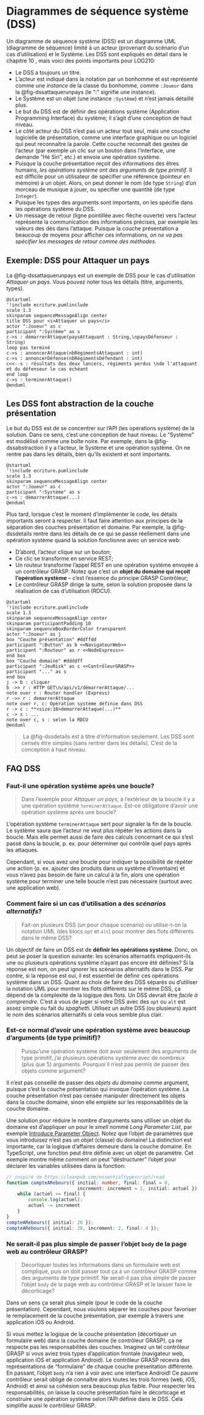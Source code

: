 # Diagrammes de séquence système (DSS)

Un diagramme de séquence système (DSS) est un diagramme UML (diagramme de séquence) limité à un acteur (provenant du scénario d'un cas d'utilisation) et le Système.
Les DSS sont expliqués en détail dans le chapitre 10\ \faBook, mais voici des points importants pour LOG210:

- Le DSS a toujours un titre.
- L'acteur est indiqué dans la notation par un bonhomme et est représenté comme une *instance* de la classe du bonhomme, comme `:Joueur` dans la @fig-dssattaquerunpays (le ":" signifie une instance).
- Le Système est un objet (une instance `:Système`) et n'est jamais détaillé plus.
- Le but du DSS est de définir des opérations système (Application Programming Interface) du système; il s'agit d'une conception de haut niveau.
- Le côté acteur du DSS n'est pas un acteur tout seul, mais une couche logicielle de présentation, comme une interface graphique ou un logiciel qui peut reconnaître la parole. Cette couche reconnaît des gestes de l'acteur (par exemple un clic sur un bouton dans l'interface, une demande "Hé Siri", etc.) et envoie une opération système.
- Puisque la couche présentation reçoit des informations des êtres humains, *les opérations système ont des arguments de type primitif*. Il est difficile pour un utilisateur de spécifier une référence (pointeur en mémoire) à un objet. Alors, on peut donner le nom (de type `String`) d'un morceau de musique à jouer, ou spécifier une quantité (de type `Integer`).
- Puisque les types des arguments sont importants, on les spécifie dans les opérations système du DSS.
- Un message de retour (ligne pointillée avec flèche ouverte) vers l'acteur représente la communication des informations précises, par exemple les valeurs des dés dans l'attaque. Puisque la couche présentation a beaucoup de moyens pour afficher ces informations, *on ne va pas spécifier les messages de retour comme des méthodes*.

## Exemple: DSS pour Attaquer un pays

La @fig-dssattaquerunpays est un exemple de DSS pour le cas d'utilisation *Attaquer un pays*. Vous pouvez noter tous les détails (titre, arguments, types).

```.plantuml
@startuml
'!include ecriture.pumlinclude
scale 1.3
skinparam sequenceMessageAlign center
title DSS pour <i>Attaquer un pays</i>
actor ":Joueur" as c
participant ":Système" as s
c->s : démarrerAttaque(paysAttaquant : String,\npaysDéfenseur : String)
loop pas terminé
c->s : annoncerAttaque(nbRégimentsAttaquant : int)
c->s : annoncerDéfense(nbRégimentsDéfendant : int)
c<<--s : résultats des deux lancers, régiments perdus \nde l'attaquant et du défenseur le cas échéant
end loop
c->s : terminerAttaque()
@enduml
```

## Les DSS font abstraction de la couche présentation

Le but du DSS est de se concentrer sur l'API (les opérations système) de la solution.
Dans ce sens, c'est une conception de haut niveau.
Le "Système" est modélisé comme une boîte noire.
Par exemple, dans la @fig-dssabstraction il y a l'acteur, le Système et une opération système.
On ne rentre pas dans les détails, bien qu'ils existent et sont importants.

```.plantuml
@startuml
'!include ecriture.pumlinclude
scale 1.3
skinparam sequenceMessageAlign center
actor ":Joueur" as c
participant ":Système" as s
c->s : démarrerAttaque(...)
@enduml
```

Plus tard, lorsque c'est le moment d'implémenter le code, les détails importants seront à respecter.
Il faut faire attention aux principes de la séparation des couches présentation et domaine.
Par exemple, la @fig-dssdetails rentre dans les détails de ce qui se passe réellement dans une opération système quand la solution fonctionne avec un service web:

- D'abord, l'acteur clique sur un bouton;
- Ce clic se transforme en service REST;
- Un routeur transforme l'appel REST en une opération système envoyée à un contrôleur GRASP. Notez que c'est un **objet du domaine qui reçoit l'opération système** -- c'est l'essence du principe GRASP Contrôleur;
- Le contrôleur GRASP dirige la suite, selon la solution proposée dans la réalisation de cas d'utilisation (RDCU).

```.plantuml
@startuml
'!include ecriture.pumlinclude
scale 1.3
skinparam sequenceMessageAlign center
skinparam participantPadding 10
skinparam sequenceBoxBorderColor transparent
actor ":Joueur" as j
box "Couche présentation" #ddffdd
participant ":Button" as b <<NavigateurWeb>> 
participant ":Routeur" as r <<NodeExpress>>
end box
box "Couche domaine" #ddddff
participant ":JeuRisk" as c <<ContrôleurGRASP>>
participant "..." as s
end box
j -> b : cliquer
b ->> r : HTTP GET\n/api/v1/démarrerAttaque/...
note over r : Router handler (Express)
r ->> r : demarrerAttaque
note over r, c: Opération système définie dans DSS
r -> c : **<size:18>demarrerAttaque(...)**
c -> s : ...
note over c, s : selon la RDCU
@enduml
```

> \faWarning\ La @fig-dssdetails est à titre d'information seulement. Les DSS sont censés être simples (sans rentrer dans les détails). C'est de la conception à haut niveau.

## FAQ DSS

### Faut-il une opération système après une boucle?

> Dans l'exemple pour *Attaquer un pays*, à l'extérieur de la boucle il y a une opération système `terminerAttaque`.
> Est-ce obligatoire d'avoir une opération système après une boucle?

L'opération système `terminerAttaque` sert pour signaler la fin de la boucle.
Le système saura que l'acteur ne veut plus répéter les actions dans la boucle.
Mais elle permet aussi de faire des calculs concernant ce qui s'est passé dans la boucle, p. ex. pour déterminer qui contrôle quel pays après les attaques.

Cependant, si vous avez une boucle pour indiquer la possibilité de répéter une action (p. ex. ajouter des produits dans un système d'inventaire) et vous n'avez pas besoin de faire un calcul à la fin, alors une opération système pour terminer une telle boucle n'est pas nécessaire (surtout avec une application web).

### Comment faire si un cas d'utilisation a des *scénarios alternatifs*?

> Fait-on plusieurs DSS (un pour chaque scénario) ou utilise-t-on la notation UML (des blocs `opt` et `alt`) pour montrer des flots différents dans le même DSS?

Un objectif de faire un DSS est de **définir les opérations système**.
Donc, on peut se poser la question suivante: les scénarios alternatifs impliquent-ils une ou plusieurs opérations système n'ayant pas encore été définies?
Si la réponse est non, on peut ignorer les scénarios alternatifs dans le DSS.
Par contre, si la réponse est oui, il est essentiel de définir ces opérations système dans un DSS.
Quant au choix de faire des DSS séparés ou d'utiliser la notation UML pour montrer les flots différents sur le même DSS, ça dépend de la complexité de la logique des flots.
Un DSS devrait être *facile à comprendre*.
C'est à vous de juger si votre DSS avec des `opt` ou `alt` est assez simple ou fait du *spaghetti*.
Utilisez un autre DSS (ou plusieurs) ayant le nom des scénarios alternatifs si cela vous semble plus clair.

### Est-ce normal d'avoir une opération système avec beaucoup d'arguments (de type primitif)?

> Puisqu'une opération système doit avoir seulement des arguments de type primitif, j'ai plusieurs opérations système avec de nombreux (plus que 5) arguments. Pourquoi il n'est pas permis de passer des objets comme argument?

Il n'est pas conseillé de passer des *objets du domaine* comme argument, puisque c'est la couche présentation qui invoque l'opération système.
La couche présentation n'est pas censée manipuler directement les objets dans la couche domaine, sinon elle empiète sur les responsabilités de la couche domaine.

Une solution pour réduire le nombre d'arguments sans utiliser un objet du domaine est d'appliquer un \nameref{Refactoring} pour le *smell* nommé *Long Parameter List*, par exemple [Introduce Parameter Object](https://refactoring.com/catalog/introduceParameterObject.html).
Notez que l'objet de paramètres que vous introduisez n'est pas un objet (classe) du domaine!
La distinction est importante, car la logique d'affaires demeure dans la couche domaine.
En TypeScript, une fonction peut être définie avec un objet de paramètre. Cet exemple montre même comment on peut "déstructurer" l'objet pour déclarer les variables utilisées dans la fonction:

```typescript
// inspiré de https://leanpub.com/essentialtypescript/read
function compteARebours({ initial: number, final: final = 0,
                          increment: increment = 1, initial: actuel }) {
    while (actuel >= final) {
        console.log(actuel);
        actuel -= increment
    }
}
compteARebours({ initial: 20 });
compteARebours({ initial: 20, increment: 2, final: 4 });
```

### Ne serait-il pas plus simple de passer l'objet `body` de la page web au contrôleur GRASP?

> Décortiquer toutes les informations dans un formulaire web est compliqué, puis on doit passer tout ça à un contrôleur GRASP comme des arguments de type primitif.
Ne serait-il pas plus simple de passer l'objet `body` de la page web au contrôleur GRASP et le laisser faire le décorticage?

Dans un sens ça serait plus simple (pour le code de la couche présentation).
Cependant, nous voulons séparer les couches pour favoriser le remplacement de la couche présentation, par exemple à travers une application iOS ou Android.

Si vous mettez la logique de la couche présentation (décortiquer un formulaire web) dans la couche domaine (le contrôleur GRASP), ça ne respecte pas les responsabilités des couches.
Imaginez un tel contrôleur GRASP si vous aviez trois types d'application frontale (navigateur web, application iOS et application Android).
Le contrôleur GRASP recevra des représentations de "formulaire" de chaque couche présentation différente.
En passant, l'objet `body` n'a rien à voir avec une interface Android!
Ce pauvre contrôleur serait obligé de connaître alors toutes les trois formes (web, iOS, Android) et ainsi sa cohésion sera beaucoup plus faible.
Pour respecter les responsabilités, on laisse la couche présentation faire le décorticage et construire une opération système selon l'API définie dans le DSS.
Cela simplifie aussi le contrôleur GRASP.

